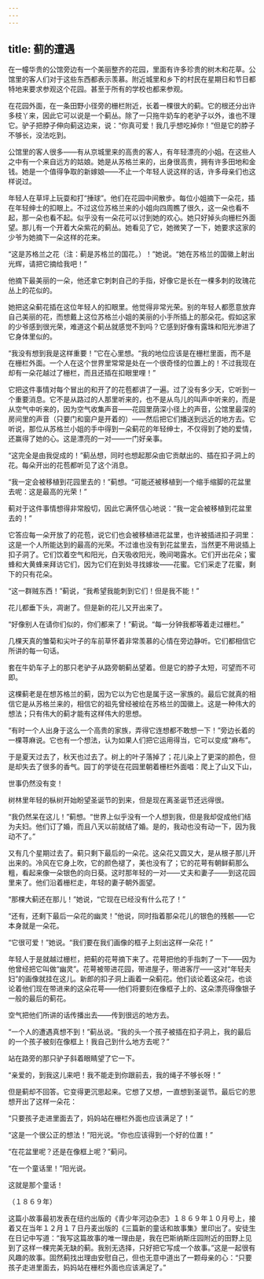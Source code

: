 ```yaml
---
---
---
```

title: 蓟的遭遇
---




在一幢华贵的公馆旁边有一个美丽整齐的花园，里面有许多珍贵的树木和花草。公馆里的客人们对于这些东西都表示羡慕。附近城里和乡下的村民在星期日和节日都特地来要求参观这个花园。甚至于所有的学校也都来参观。

在花园外面，在一条田野小径旁的栅栏附近，长着一棵很大的蓟。它的根还分出许多枝丫来，因此它可以说是一个蓟丛。除了一只拖牛奶车的老驴子以外，谁也不理它。驴子把脖子伸向蓟这边来，说：“你真可爱！我几乎想吃掉你！”但是它的脖子不够长，没法吃到。

公馆里的客人很多——有从京城里来的高贵的客人，有年轻漂亮的小姐。在这些人之中有一个来自远方的姑娘。她是从苏格兰来的，出身很高贵，拥有许多田地和金钱。她是一个值得争取的新嫁娘——不止一个年轻人说这样的话，许多母亲们也这样说过。

年轻人在草坪上玩耍和打“捶球”。他们在花园中间散步。每位小姐摘下一朵花，插在年轻绅士的扣眼上。不过这位苏格兰来的小姐向四周瞧了很久，这一朵也看不起，那一朵也看不起。似乎没有一朵花可以讨到她的欢心。她只好掉头向栅栏外面望。那儿有一个开着大朵紫花的蓟丛。她看见了它，她微笑了一下，她要求这家的少爷为她摘下一朵这样的花来。

“这是苏格兰之花（注：蓟是苏格兰的国花。）！”她说。“她在苏格兰的国徽上射出光辉，请把它摘给我吧！”

他摘下最美丽的一朵，他还拿它刺刺自己的手指，好像它是长在一棵多刺的玫瑰花丛上的花似的。

她把这朵蓟花插在这位年轻人的扣眼里。他觉得非常光荣。别的年轻人都愿意放弃自己美丽的花，而想戴上这位苏格兰小姐的美丽的小手所插上的那朵花。假如这家的少爷感到很光荣，难道这个蓟丛就感觉不到吗？它感到好像有露珠和阳光渗进了它身体里似的。

“我没有想到我是这样重要！”它在心里想。“我的地位应该是在栅栏里面，而不是在栅栏外面。一个人在这个世界里常常是处在一个很奇怪的位置上的！不过我现在却有一朵花越过了栅栏，而且还插在扣眼里哩！”

它把这件事情对每个冒出的和开了的花苞都讲了一遍。过了没有多少天，它听到一个重要消息。它不是从路过的人那里听来的，也不是从鸟儿的叫声中听来的，而是从空气中听来的，因为空气收集声音——花园里荫深小径上的声音，公馆里最深的房间里的声音（只要门和窗户是开着的）——然后把它们播送到远近的地方去。它听说，那位从苏格兰小姐的手中得到一朵蓟花的年轻绅士，不仅得到了她的爱情，还赢得了她的心。这是漂亮的一对——一门好亲事。

“这完全是由我促成的！”蓟丛想，同时也想起那朵由它贡献出的、插在扣子洞上的花。每朵开出的花苞都听见了这个消息。

“我一定会被移植到花园里去的！”蓟想。“可能还被移植到一个缩手缩脚的花盆里去呢：这是最高的光荣！”

蓟对于这件事情想得非常殷切，因此它满怀信心地说：“我一定会被移植到花盆里去的！”

它答应每一朵开放了的花苞，说它们也会被移植进花盆里，也许被插进扣子洞里：这是一个人所能达到的最高的光荣。不过谁也没有到花盆里去，当然更不用说插上扣子洞了。它们饮着空气和阳光，白天吸收阳光，晚间喝露水。它们开出花朵；蜜蜂和大黄蜂来拜访它们，因为它们在到处寻找嫁妆——花蜜。它们采走了花蜜，剩下的只有花朵。

“这一群贼东西！”蓟说，“我希望我能刺到它们！但是我不能！”

花儿都垂下头，凋谢了。但是新的花儿又开出来了。

“好像别人在请你们似的，你们都来了！”蓟说。“每一分钟我都等着走过栅栏。”

几棵天真的雏菊和尖叶子的车前草怀着非常羡慕的心情在旁边静听。它们都相信它所讲的每一句话。

套在牛奶车子上的那只老驴子从路旁朝蓟丛望着。但是它的脖子太短，可望而不可即。

这棵蓟老是在想苏格兰的蓟，因为它以为它也是属于这一家族的。最后它就真的相信它是从苏格兰来的，相信它的祖先曾经被绘在苏格兰的国徽上。这是一种伟大的想法；只有伟大的蓟才能有这样伟大的思想。

“有时一个人出身于这么一个高贵的家族，弄得它连想都不敢想一下！”旁边长着的一棵荨麻说。它也有一个想法，认为如果人们把它运用得当，它可以变成“麻布”。

于是夏天过去了，秋天也过去了。树上的叶子落掉了；花儿染上了更深的颜色，但是却失去了很多的香气。园丁的学徒在花园里朝着栅栏外面唱：爬上了山又下山，

世事仍然没有变！

树林里年轻的枞树开始盼望圣诞节的到来，但是现在离圣诞节还远得很。

“我仍然呆在这儿！”蓟想。“世界上似乎没有一个人想到我，但是我却促成他们结为夫妇。他们订了婚，而且八天以前就结了婚。是的，我动也没有动一下，因为我动不了。”

又有几个星期过去了。蓟只剩下最后的一朵花。这朵花又圆又大，是从根子那儿开出来的。冷风在它身上吹，它的颜色褪了，美也没有了；它的花萼有朝鲜蓟那么粗，看起来像一朵银色的向日葵。这时那年轻的一对——丈夫和妻子——到这花园里来了。他们沿着栅栏走，年轻的妻子朝外面望。

“那棵大蓟还在那儿！”她说，“它现在已经没有什么花了！”

“还有，还剩下最后一朵花的幽灵！”他说，同时指着那朵花儿的银色的残骸——它本身就是一朵花。

“它很可爱！”她说。“我们要在我们画像的框子上刻出这样一朵花！”

年轻人于是就越过栅栏，把蓟的花萼摘下来了。花萼把他的手指刺了一下——因为他曾经把它叫做“幽灵”。花萼被带进花园，带进屋子，带进客厅——这对“年轻夫妇”的画像就挂在这儿。新郎的扣子洞上画着一朵蓟花。他们谈论着这朵花，也谈论着他们现在带进来的这朵花萼——他们将要刻在像框子上的、这朵漂亮得像银子一般的最后的蓟花。

空气把他们所讲的话传播出去——传到很远的地方去。

“一个人的遭遇真想不到！”蓟丛说。“我的头一个孩子被插在扣子洞上，我的最后的一个孩子被刻在像框上！我自己到什么地方去呢？”

站在路旁的那只驴子斜着眼睛望了它一下。

“亲爱的，到我这儿来吧！我不能走到你跟前去，我的绳子不够长呀！”

但是蓟却不回答。它变得更沉思起来。它想了又想，一直想到圣诞节。最后它的思想开出了这样一朵花：

“只要孩子走进里面去了，妈妈站在栅栏外面也应该满足了！”

“这是一个很公正的想法！”阳光说。“你也应该得到一个好的位置！”

“在花盆里呢？还是在像框上呢？”蓟问。

“在一个童话里！”阳光说。

这就是那个童话！

（１８６９年）

这篇小故事最初发表在纽约出版的《青少年河边杂志》１８６９年１０月号上，接着又在当年１２月１７日丹麦出版的《三篇新的童话和故事集》里印出了。安徒生在日记中写道：“我写这篇故事的唯一理由是，我在巴斯纳斯庄园附近的田野上见到了这样一棵完美无缺的蓟。我别无选择，只好把它写成一个故事。”这是一起很有风趣的故事。固然蓟找出理由安慰自己，但也无意中道出了一颗母亲的心：“只要孩子走进里面去，妈妈站在栅栏外面也应该满足了。”